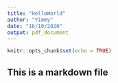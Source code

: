 ```yaml
---
title: "HelloWorld"
author: "Yimmy"
date: "16/10/2020"
output: pdf_document
---
```


```r
knitr::opts_chunk$set(echo = TRUE)
```

## This is a markdown file
